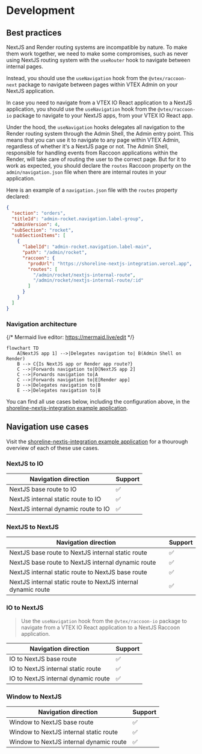 # Development

## Best practices

NextJS and Render routing systems are incompatible by nature. To make them work together, we need to make some compromises, such as
never using NextJS routing system with the `useRouter` hook to navigate between internal pages.

Instead, you should use the `useNavigation` hook from the `@vtex/raccoon-next` package to navigate between pages within VTEX Admin on your NextJS application.

In case you need to navigate from a VTEX IO React application to a NextJS application, you should use the `useNavigation` hook from the `@vtex/raccoon-io` package to navigate to your NextJS apps, from your VTEX IO React app.

Under the hood, the `useNavigation` hooks delegates all navigation to the Render routing system through the Admin Shell, the Admin entry point. This means that you can use it to navigate
to any page within VTEX Admin, regardless of whether it's a NextJS page or not. The Admin Shell, responsible for handling
events from Raccoon applications within the Render, will take care of routing the user to the correct page. But for it to work as expected, you should
declare the `routes` Raccoon property on the `admin/navigation.json` file when there are internal routes in your application.

Here is an example of a `navigation.json` file with the `routes` property declared:

```json
{
  "section": "orders",
  "titleId": "admin-rocket.navigation.label-group",
  "adminVersion": 4,
  "subSection": "rocket",
  "subSectionItems": [
    {
      "labelId": "admin-rocket.navigation.label-main",
      "path": "/admin/rocket",
      "raccoon": {
        "prodUrl": "https://shoreline-nextjs-integration.vercel.app",
        "routes": [
          "/admin/rocket/nextjs-internal-route",
          "/admin/rocket/nextjs-internal-route/:id"
        ]
      }
    }
  ]
}
```

### Navigation architecture

{/* Mermaid live editor: https://mermaid.live/edit */}

```mermaid
flowchart TD
    A[NextJS app 1] -->|Delegates navigation to| B(Admin Shell on Render)
    B --> C{Is NextJS app or Render app route?}
    C -->|Forwards navigation to|D[NextJS app 2]
    C -->|Forwards navigation to|A
    C -->|Forwards navigation to|E[Render app]
    D -->|Delegates navigation to|B
    E -->|Delegates navigation to|B
```

You can find all use cases below, including the configuration above, in the [shoreline-nextjs-integration example application](https://github.com/vtex/shoreline/tree/dev/examples/shoreline-nextjs-integration).

## Navigation use cases

Visit the [shoreline-nextjs-integration example application](https://github.com/vtex/shoreline/tree/dev/examples/shoreline-nextjs-integration) for a thourough overview of each of these use cases.

### NextJS to IO

| Navigation direction                | Support |
| ----------------------------------- | ------- |
| NextJS base route to IO             | ✅      |
| NextJS internal static route to IO  | ✅      |
| NextJS internal dynamic route to IO | ✅      |

### NextJS to NextJS

| Navigation direction                                          | Support |
| ------------------------------------------------------------- | ------- |
| NextJS base route to NextJS internal static route             | ✅      |
| NextJS base route to NextJS internal dynamic route            | ✅      |
| NextJS internal static route to NextJS base route             | ✅      |
| NextJS internal static route to NextJS internal dynamic route | ✅      |

### IO to NextJS

> Use the `useNavigation` hook from the `@vtex/raccoon-io` package to navigate from a VTEX IO React application to a NextJS Raccoon application.

| Navigation direction                | Support |
| ----------------------------------- | ------- |
| IO to NextJS base route             | ✅      |
| IO to NextJS internal static route  | ✅      |
| IO to NextJS internal dynamic route | ✅      |

### Window to NextJS

| Navigation direction                    | Support |
| --------------------------------------- | ------- |
| Window to NextJS base route             | ✅      |
| Window to NextJS internal static route  | ✅      |
| Window to NextJS internal dynamic route | ✅      |

